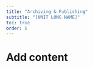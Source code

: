 ```yaml
---
title: "Archiving & Publishing"
subtitle: "[UNIT LONG NAME]"
toc: true
order: 6
---
```


# Add content